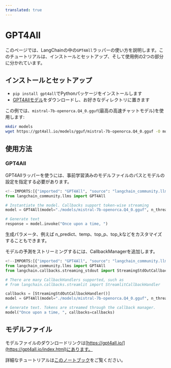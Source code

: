 ```yaml
---
translated: true
---
```


# GPT4All

このページでは、LangChainの中の`GPT4All`ラッパーの使い方を説明します。このチュートリアルは、インストールとセットアップ、そして使用例の2つの部分に分かれています。

## インストールとセットアップ

- `pip install gpt4all`でPythonパッケージをインストールします
- [GPT4Allモデル](https://gpt4all.io/index.html)をダウンロードし、お好きなディレクトリに置きます

この例では、`mistral-7b-openorca.Q4_0.gguf`(最高の高速チャットモデル)を使用します:

```bash
mkdir models
wget https://gpt4all.io/models/gguf/mistral-7b-openorca.Q4_0.gguf -O models/mistral-7b-openorca.Q4_0.gguf
```

## 使用方法

### GPT4All

GPT4Allラッパーを使うには、事前学習済みのモデルファイルのパスとモデルの設定を指定する必要があります。

```python
<!--IMPORTS:[{"imported": "GPT4All", "source": "langchain_community.llms", "docs": "https://api.python.langchain.com/en/latest/llms/langchain_community.llms.gpt4all.GPT4All.html", "title": "GPT4All"}]-->
from langchain_community.llms import GPT4All

# Instantiate the model. Callbacks support token-wise streaming
model = GPT4All(model="./models/mistral-7b-openorca.Q4_0.gguf", n_threads=8)

# Generate text
response = model.invoke("Once upon a time, ")
```

生成パラメータ、例えば n_predict、temp、top_p、top_kなどをカスタマイズすることもできます。

モデルの予測をストリーミングするには、CallbackManagerを追加します。

```python
<!--IMPORTS:[{"imported": "GPT4All", "source": "langchain_community.llms", "docs": "https://api.python.langchain.com/en/latest/llms/langchain_community.llms.gpt4all.GPT4All.html", "title": "GPT4All"}, {"imported": "StreamingStdOutCallbackHandler", "source": "langchain.callbacks.streaming_stdout", "docs": "https://api.python.langchain.com/en/latest/callbacks/langchain_core.callbacks.streaming_stdout.StreamingStdOutCallbackHandler.html", "title": "GPT4All"}, {"imported": "StreamlitCallbackHandler", "source": "langchain.callbacks.streamlit", "docs": "https://api.python.langchain.com/en/latest/callbacks/langchain.callbacks.streamlit.StreamlitCallbackHandler.html", "title": "GPT4All"}]-->
from langchain_community.llms import GPT4All
from langchain.callbacks.streaming_stdout import StreamingStdOutCallbackHandler

# There are many CallbackHandlers supported, such as
# from langchain.callbacks.streamlit import StreamlitCallbackHandler

callbacks = [StreamingStdOutCallbackHandler()]
model = GPT4All(model="./models/mistral-7b-openorca.Q4_0.gguf", n_threads=8)

# Generate text. Tokens are streamed through the callback manager.
model("Once upon a time, ", callbacks=callbacks)
```

## モデルファイル

モデルファイルのダウンロードリンクは[https://gpt4all.io/](https://gpt4all.io/index.html)にあります。

詳細なチュートリアルは[このノートブック](/docs/integrations/llms/gpt4all)をご覧ください。

